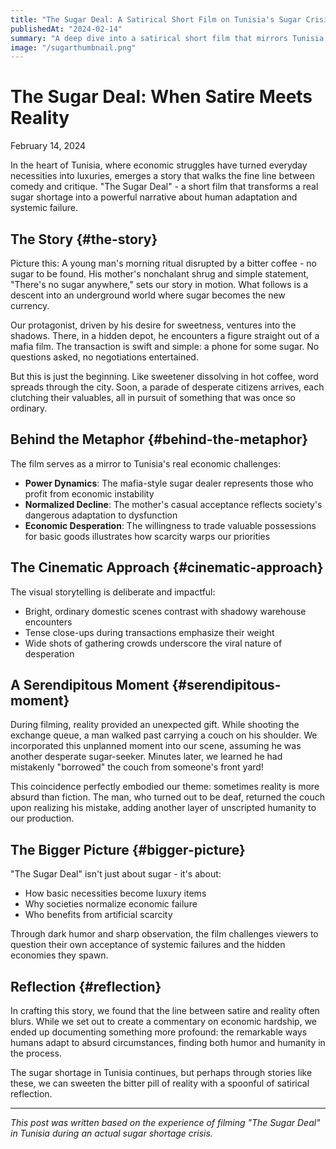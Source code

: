 ```yaml
---
title: "The Sugar Deal: A Satirical Short Film on Tunisia's Sugar Crisis"
publishedAt: "2024-02-14"
summary: "A deep dive into a satirical short film that mirrors Tunisia's real sugar shortage crisis, blending dark humor with social commentary."
image: "/sugarthumbnail.png"
---
```


<div className="mb-8 text-center">
  <h1 className="mb-2 mt-8">The Sugar Deal: When Satire Meets Reality</h1>
  <time className="text-muted-foreground">February 14, 2024</time>
</div>

<YouTubeEmbed id="HNCt7YwiqZk" />

In the heart of Tunisia, where economic struggles have turned everyday necessities into luxuries, emerges a story that walks the fine line between comedy and critique. "The Sugar Deal" - a short film that transforms a real sugar shortage into a powerful narrative about human adaptation and systemic failure.

## The Story {#the-story}

Picture this: A young man's morning ritual disrupted by a bitter coffee - no sugar to be found. His mother's nonchalant shrug and simple statement, "There's no sugar anywhere," sets our story in motion. What follows is a descent into an underground world where sugar becomes the new currency.

Our protagonist, driven by his desire for sweetness, ventures into the shadows. There, in a hidden depot, he encounters a figure straight out of a mafia film. The transaction is swift and simple: a phone for some sugar. No questions asked, no negotiations entertained.

But this is just the beginning. Like sweetener dissolving in hot coffee, word spreads through the city. Soon, a parade of desperate citizens arrives, each clutching their valuables, all in pursuit of something that was once so ordinary.

## Behind the Metaphor {#behind-the-metaphor}

The film serves as a mirror to Tunisia's real economic challenges:

- **Power Dynamics**: The mafia-style sugar dealer represents those who profit from economic instability
- **Normalized Decline**: The mother's casual acceptance reflects society's dangerous adaptation to dysfunction
- **Economic Desperation**: The willingness to trade valuable possessions for basic goods illustrates how scarcity warps our priorities

## The Cinematic Approach {#cinematic-approach}

The visual storytelling is deliberate and impactful:
- Bright, ordinary domestic scenes contrast with shadowy warehouse encounters
- Tense close-ups during transactions emphasize their weight
- Wide shots of gathering crowds underscore the viral nature of desperation

## A Serendipitous Moment {#serendipitous-moment}

During filming, reality provided an unexpected gift. While shooting the exchange queue, a man walked past carrying a couch on his shoulder. We incorporated this unplanned moment into our scene, assuming he was another desperate sugar-seeker. Minutes later, we learned he had mistakenly "borrowed" the couch from someone's front yard!

This coincidence perfectly embodied our theme: sometimes reality is more absurd than fiction. The man, who turned out to be deaf, returned the couch upon realizing his mistake, adding another layer of unscripted humanity to our production.

## The Bigger Picture {#bigger-picture}

"The Sugar Deal" isn't just about sugar - it's about:
- How basic necessities become luxury items
- Why societies normalize economic failure
- Who benefits from artificial scarcity

Through dark humor and sharp observation, the film challenges viewers to question their own acceptance of systemic failures and the hidden economies they spawn.

## Reflection {#reflection}

In crafting this story, we found that the line between satire and reality often blurs. While we set out to create a commentary on economic hardship, we ended up documenting something more profound: the remarkable ways humans adapt to absurd circumstances, finding both humor and humanity in the process.

The sugar shortage in Tunisia continues, but perhaps through stories like these, we can sweeten the bitter pill of reality with a spoonful of satirical reflection.

---

*This post was written based on the experience of filming "The Sugar Deal" in Tunisia during an actual sugar shortage crisis.* 
